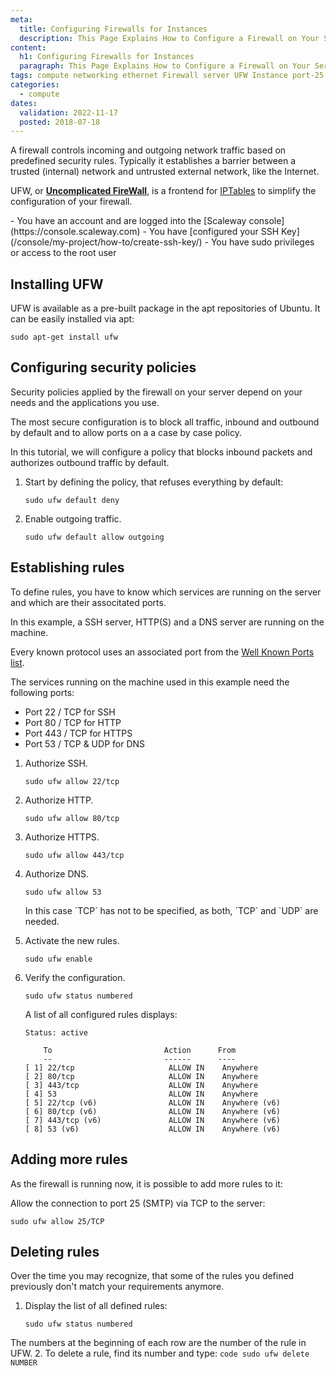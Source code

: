 ```yaml
---
meta:
  title: Configuring Firewalls for Instances 
  description: This Page Explains How to Configure a Firewall on Your Server.
content:
  h1: Configuring Firewalls for Instances 
  paragraph: This Page Explains How to Configure a Firewall on Your Server.
tags: compute networking ethernet Firewall server UFW Instance port-25 port 
categories:
  - compute
dates:
  validation: 2022-11-17
  posted: 2018-07-18
---
```


A firewall controls incoming and outgoing network traffic based on predefined security rules. Typically it establishes a barrier between a trusted (internal) network and untrusted external network, like the Internet.

UFW, or **[Uncomplicated FireWall](https://en.wikipedia.org/wiki/Uncomplicated_Firewall)**, is a frontend for [IPTables](https://en.wikipedia.org/wiki/Iptables) to simplify the configuration of your firewall.

<Macro id="iam-requirements" />
 
<Message type="requirement">
  - You have an account and are logged into the [Scaleway console](https://console.scaleway.com)
  - You have [configured your SSH Key](/console/my-project/how-to/create-ssh-key/)
  - You have sudo privileges or access to the root user
</Message>

## Installing UFW

UFW is available as a pre-built package in the apt repositories of Ubuntu. It can be easily installed via apt:

  ```code
  sudo apt-get install ufw
  ```

## Configuring security policies

Security policies applied by the firewall on your server depend on your needs and the applications you use.

The most secure configuration is to block all traffic, inbound and outbound by default and to allow ports on a a case by case policy.

In this tutorial, we will configure a policy that blocks inbound packets and authorizes outbound traffic by default.

1. Start by defining the policy, that refuses everything by default:
    ```code
    sudo ufw default deny
    ```
2. Enable outgoing traffic.
    ```code
    sudo ufw default allow outgoing
    ```

## Establishing rules

To define rules, you have to know which services are running on the server and which are their associtated ports.

In this example, a SSH server, HTTP(S) and a DNS server are running on the machine.

Every known protocol uses an associated port from the [Well Known Ports list](https://en.wikipedia.org/wiki/List_of_TCP_and_UDP_port_numbers).

The services running on the machine used in this example need the following ports:

- Port 22 / TCP for SSH
- Port 80 / TCP for HTTP
- Port 443 / TCP for HTTPS
- Port 53 / TCP & UDP for DNS

1. Authorize SSH.
    ```code
    sudo ufw allow 22/tcp
    ```
2. Authorize HTTP.
    ```code
    sudo ufw allow 80/tcp
    ```
3. Authorize HTTPS.
    ```code
    sudo ufw allow 443/tcp
    ```
4. Authorize DNS.
    ```code
    sudo ufw allow 53
    ```

    <Message type="note">
      In this case `TCP` has not to be specified, as both, `TCP` and `UDP` are needed.
    </Message>
5. Activate the new rules.
    ```code
    sudo ufw enable
    ```
6. Verify the configuration.
    ```code
    sudo ufw status numbered
    ```

    A list of all configured rules displays:

    ```code
    Status: active

        To                         Action      From
        --                         ------      ----
    [ 1] 22/tcp                     ALLOW IN    Anywhere
    [ 2] 80/tcp                     ALLOW IN    Anywhere
    [ 3] 443/tcp                    ALLOW IN    Anywhere
    [ 4] 53                         ALLOW IN    Anywhere
    [ 5] 22/tcp (v6)                ALLOW IN    Anywhere (v6)
    [ 6] 80/tcp (v6)                ALLOW IN    Anywhere (v6)
    [ 7] 443/tcp (v6)               ALLOW IN    Anywhere (v6)
    [ 8] 53 (v6)                    ALLOW IN    Anywhere (v6)
    ```

## Adding more rules

As the firewall is running now, it is possible to add more rules to it:

Allow the connection to port 25 (SMTP) via TCP to the server:

```code
sudo ufw allow 25/TCP
```

## Deleting rules

Over the time you may recognize, that some of the rules you defined previously don't match your requirements anymore.

1. Display the list of all defined rules:
    ```code
    sudo ufw status numbered
    ```

  The numbers at the beginning of each row are the number of the rule in UFW.
2. To delete a rule, find its number and type:
    ```code
    sudo ufw delete NUMBER
    ```